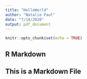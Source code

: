 ```yaml
---
title: "HelloWorld"
author: "Natalie Paul"
date: "7/14/2020"
output: pdf_document
---
```


```r
knitr::opts_chunk$set(echo = TRUE)
```

## R Markdown
## This is a Markdown File
